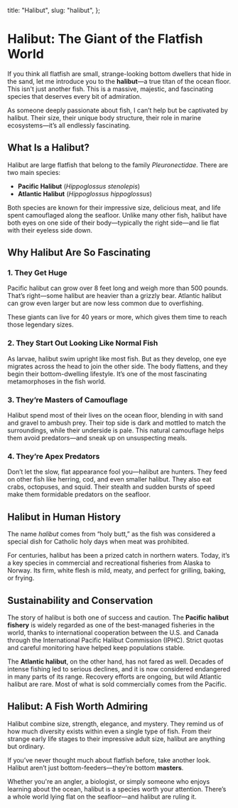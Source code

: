   title: "Halibut",
  slug: "halibut",
};

# Halibut: The Giant of the Flatfish World

If you think all flatfish are small, strange-looking bottom dwellers that hide in the sand, let me introduce you to the **halibut**—a true titan of the ocean floor. This isn't just another fish. This is a massive, majestic, and fascinating species that deserves every bit of admiration.

As someone deeply passionate about fish, I can’t help but be captivated by halibut. Their size, their unique body structure, their role in marine ecosystems—it’s all endlessly fascinating.

## What Is a Halibut?

Halibut are large flatfish that belong to the family *Pleuronectidae*. There are two main species:

- **Pacific Halibut** (*Hippoglossus stenolepis*)
- **Atlantic Halibut** (*Hippoglossus hippoglossus*)

Both species are known for their impressive size, delicious meat, and life spent camouflaged along the seafloor. Unlike many other fish, halibut have both eyes on one side of their body—typically the right side—and lie flat with their eyeless side down.

## Why Halibut Are So Fascinating

### 1. **They Get Huge**
Pacific halibut can grow over 8 feet long and weigh more than 500 pounds. That’s right—some halibut are heavier than a grizzly bear. Atlantic halibut can grow even larger but are now less common due to overfishing.

These giants can live for 40 years or more, which gives them time to reach those legendary sizes.

### 2. **They Start Out Looking Like Normal Fish**
As larvae, halibut swim upright like most fish. But as they develop, one eye migrates across the head to join the other side. The body flattens, and they begin their bottom-dwelling lifestyle. It’s one of the most fascinating metamorphoses in the fish world.

### 3. **They’re Masters of Camouflage**
Halibut spend most of their lives on the ocean floor, blending in with sand and gravel to ambush prey. Their top side is dark and mottled to match the surroundings, while their underside is pale. This natural camouflage helps them avoid predators—and sneak up on unsuspecting meals.

### 4. **They’re Apex Predators**
Don’t let the slow, flat appearance fool you—halibut are hunters. They feed on other fish like herring, cod, and even smaller halibut. They also eat crabs, octopuses, and squid. Their stealth and sudden bursts of speed make them formidable predators on the seafloor.

## Halibut in Human History

The name *halibut* comes from “holy butt,” as the fish was considered a special dish for Catholic holy days when meat was prohibited.

For centuries, halibut has been a prized catch in northern waters. Today, it’s a key species in commercial and recreational fisheries from Alaska to Norway. Its firm, white flesh is mild, meaty, and perfect for grilling, baking, or frying.

## Sustainability and Conservation

The story of halibut is both one of success and caution. The **Pacific halibut fishery** is widely regarded as one of the best-managed fisheries in the world, thanks to international cooperation between the U.S. and Canada through the International Pacific Halibut Commission (IPHC). Strict quotas and careful monitoring have helped keep populations stable.

The **Atlantic halibut**, on the other hand, has not fared as well. Decades of intense fishing led to serious declines, and it is now considered endangered in many parts of its range. Recovery efforts are ongoing, but wild Atlantic halibut are rare. Most of what is sold commercially comes from the Pacific.

## Halibut: A Fish Worth Admiring

Halibut combine size, strength, elegance, and mystery. They remind us of how much diversity exists within even a single type of fish. From their strange early life stages to their impressive adult size, halibut are anything but ordinary.

If you’ve never thought much about flatfish before, take another look. Halibut aren’t just bottom-feeders—they’re bottom **masters**.

Whether you're an angler, a biologist, or simply someone who enjoys learning about the ocean, halibut is a species worth your attention. There’s a whole world lying flat on the seafloor—and halibut are ruling it.

